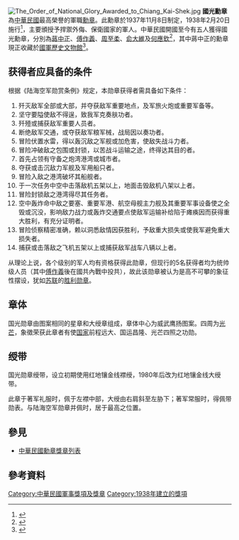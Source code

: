 {{Infobox Military Award
|name=國光勳章
|image=[[File:國光勳章.jpg|260px]]
|caption=國光勳章
|awarded_by={{ROC}}
|eligibility=[[軍人|軍人]]
|for=
|status=
|description=
|clasps=
|established=1938年（[[中華民國|民國]]二十七年）2月20日
|first_award= 
|last_award=
|total=5
|posthumous=
|individual=
|higher=[[醒獅勳刀|醒獅勳刀]]（已廢除）
|same=
|lower=[[青天白日勳章|青天白日勳章]]
|image2=[[Image:Order_of_National_Glory_with_Grand_Cordon_ribbon.png|Image:Order of National Glory with Grand Cordon ribbon.png]]
|caption2=國光勳章之勛略
}}
[[File:The_Order_of_National_Glory_Awarded_to_Chiang_Kai-Shek.jpg|thumb]]
'''國光勳章'''為[[中華民國|中華民國]]最高榮譽的軍職[[勳章|勳章]]。此勳章於1937年11月8日制定，1938年2月20日施行<ref>{{Cite web |url=http://www.president.gov.tw/1_art/article/light.html |title=國光勳章 |accessdate=2009-10-23 |archive-date=2010-02-10 |archive-url=https://web.archive.org/web/20100210060149/http://www.president.gov.tw/1_art/article/light.html |dead-url=no }}</ref>，主要頒授予捍禦外侮、保衛國家的軍人。中華民國開國至今有五人獲得國光勳章，分別為[[蔣中正|蔣中正]]、[[傅作義|傅作義]]、[[周至柔|周至柔]]、[[俞大維|俞大維]]及[[何應欽|何應欽]]<ref>{{Cite web |url=http://museum.mnd.gov.tw/Print.aspx?cnid=1462&p=16441 |title=何應欽國光勳章 |accessdate=2009-10-23 |archive-date=2013-11-10 |archive-url=https://web.archive.org/web/20131110081405/http://museum.mnd.gov.tw/Print.aspx?cnid=1462&p=16441 |dead-url=no }}</ref>，其中蔣中正的勳章現正收藏於[[國軍歷史文物館|國軍歷史文物館]]<ref>{{Cite web |url=http://museumold.mnd.gov.tw/hall_611.htm |title=何應欽國光勳章 |accessdate=2009-10-23 |archive-date=2009-09-03 |archive-url=https://web.archive.org/web/20090903165305/http://museumold.mnd.gov.tw/hall_611.htm |dead-url=yes }}</ref>。

==获得者应具备的条件==
根据《陆海空军勋赏条例》规定，本勋章获得者需具备如下条件：

#歼灭敌军全部或大部，并夺获敌军重要地点，及军旅火炮或重要军备等。 
#坚守要隘使敌不得逞，致我军克奏肤功者。 
#歼殪或捕获敌军重要人员者。
#断绝敌军交通，或夺获敌军粮军械，战局因以奏功者。 
#冒险伏置水雷，得以轰沉敌之军舰或加危害，使敌失战斗力者。 
#冒险冲破敌之包围或封锁，以苦战斗运输之途，终得达其目的者。 
#首先占领有守备之炮湾港湾或城市者。 
#夺获或击沉敌力军舰及军用船只者。 
#冒险入敌之港湾破坏其船舰者。 
#于一次任务中空中击落敌机五架以上，地面击毁敌机八架以上者。 
#冒险封锁敌之港湾得尽其任务者。 
#空中轰炸命中敌之要塞、重要军港、航空母舰主力舰及其重要军事设备使之全毁或沉没，影响敌力战力或轰炸交通要点使敌军运输补给陷于瘫痪因而获得重大胜利，有充分证明者。 
#冒险侦察精密准确，赖以洞悉敌情因获胜利，予敌重大损失或使我军避免重大损失者。 
#捕获或击落敌之飞机五架以上或捕获敌军战车八辆以上者。 

从理论上说，各个级别的军人均有资格获得此勋章，但现行的5名获得者均为统帅级人员（其中[[傅作義|傅作義]]後在國共內戰中投共），故此该勋章被认为是高不可攀的象征性摆设，犹如[[苏联|苏联]]的[[胜利勋章|胜利勋章]]。

==章体==
国光勋章由图案相同的星章和大绶章组成，章体中心为威武鹰扬图案。四周为[[光芒|光芒]]，象徵荣获此章者有使[[国家|国家]]前程远大、国运昌隆、光芒四照之功勋。

==绶带==
国光勋章绶带，设立初期使用红地镶金线襟绶，1980年后改为红地镶金线大绶带。

此章于著军礼服时，佩于左襟中部，大绶由右肩斜至左胁下；著军常服时，得佩带勋表。与陆海空军勋章并佩时，居于最高之位置。

==參見==
*[[中華民國勳章獎章列表|中華民國勳章獎章列表]]

==參考資料==
{{reflist}}

{{中華民國勳章}}

[[Category:中華民國軍事獎項及獎章|Category:中華民國軍事獎項及獎章]]
[[Category:1938年建立的獎項|Category:1938年建立的獎項]]